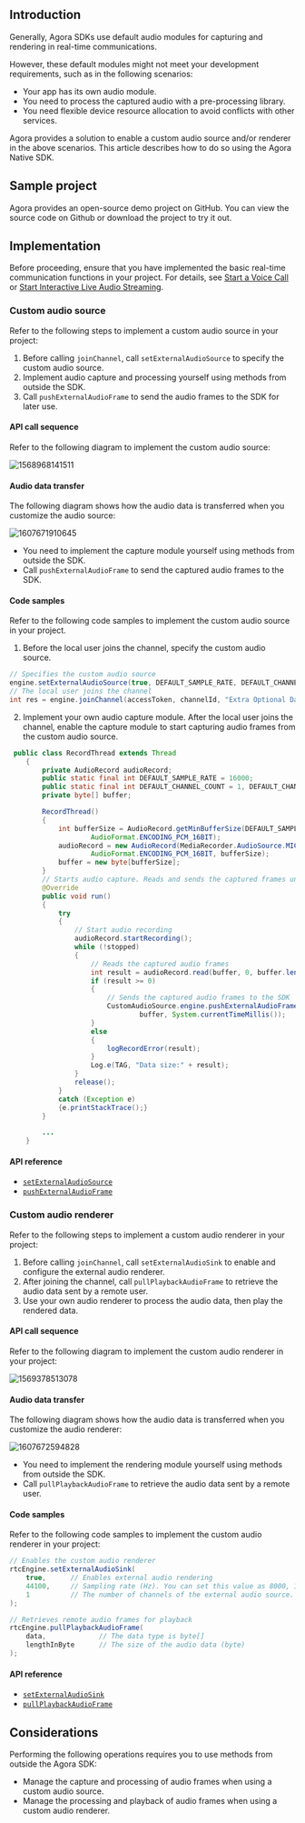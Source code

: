 <PlatformWrapper platform="android">

## Introduction

Generally, Agora SDKs use default audio modules for capturing and rendering in real-time communications.

However, these default modules might not meet your development requirements, such as in the following scenarios:

- Your app has its own audio module.
- You need to process the captured audio with a pre-processing library.
- You need flexible device resource allocation to avoid conflicts with other services.

Agora provides a solution to enable a custom audio source and/or renderer in the above scenarios. This article describes how to do so using the Agora Native SDK.

## Sample project

Agora provides an open-source <Link to="{{GLOBAL.AGORA_API_EXAMPLES_ANDROID_BLOB}}/advanced/customaudio">demo project</Link> on GitHub. You can view the source code on Github or download the project to try it out.

## Implementation

Before proceeding, ensure that you have implemented the basic real-time communication functions in your project. For details, see [Start a Voice Call](/3.x/voice-calling/quickstart-guide/get-started-sdk) or [Start Interactive Live Audio Streaming](/3.x/interactive-live-streaming/quickstart-guide/start-audio-streaming).

### Custom audio source

Refer to the following steps to implement a custom audio source in your project:

1. Before calling `joinChannel`, call `setExternalAudioSource` to specify the custom audio source.
2. Implement audio capture and processing yourself using methods from outside the SDK.
3. Call `pushExternalAudioFrame` to send the audio frames to the SDK for later use.

#### API call sequence

Refer to the following diagram to implement the custom audio source:

![1568968141511](https://web-cdn.agora.io/docs-files/1568968141511)

#### Audio data transfer

The following diagram shows how the audio data is transferred when you customize the audio source:

![1607671910645](https://web-cdn.agora.io/docs-files/1607671910645)

- You need to implement the capture module yourself using methods from outside the SDK.
- Call `pushExternalAudioFrame` to send the captured audio frames to the SDK.

#### Code samples

Refer to the following code samples to implement the custom audio source in your project.

1. Before the local user joins the channel, specify the custom audio source.

```java
// Specifies the custom audio source
engine.setExternalAudioSource(true, DEFAULT_SAMPLE_RATE, DEFAULT_CHANNEL_COUNT);
// The local user joins the channel
int res = engine.joinChannel(accessToken, channelId, "Extra Optional Data", 0);
```

2. Implement your own audio capture module. After the local user joins the channel, enable the capture module to start capturing audio frames from the custom audio source.

```java
 public class RecordThread extends Thread
    {
        private AudioRecord audioRecord;
        public static final int DEFAULT_SAMPLE_RATE = 16000;
        public static final int DEFAULT_CHANNEL_COUNT = 1, DEFAULT_CHANNEL_CONFIG = AudioFormat.CHANNEL_IN_MONO;
        private byte[] buffer;

        RecordThread()
        {
            int bufferSize = AudioRecord.getMinBufferSize(DEFAULT_SAMPLE_RATE, DEFAULT_CHANNEL_CONFIG,
                    AudioFormat.ENCODING_PCM_16BIT);
            audioRecord = new AudioRecord(MediaRecorder.AudioSource.MIC, DEFAULT_SAMPLE_RATE, DEFAULT_CHANNEL_COUNT,
                    AudioFormat.ENCODING_PCM_16BIT, bufferSize);
            buffer = new byte[bufferSize];
        }
        // Starts audio capture. Reads and sends the captured frames until audio capture stops.
        @Override
        public void run()
        {
            try
            {
				// Start audio recording
                audioRecord.startRecording();
                while (!stopped)
                {
					// Reads the captured audio frames
                    int result = audioRecord.read(buffer, 0, buffer.length);
                    if (result >= 0)
                    {
                        // Sends the captured audio frames to the SDK
                        CustomAudioSource.engine.pushExternalAudioFrame(
                                buffer, System.currentTimeMillis());
                    }
                    else
                    {
                        logRecordError(result);
                    }
                    Log.e(TAG, "Data size:" + result);
                }
                release();
            }
            catch (Exception e)
            {e.printStackTrace();}
        }

        ...
    }
```


#### API reference

- [`setExternalAudioSource`](https://api-ref.agora.io/en/video-sdk/android/3.x/classio_1_1agora_1_1rtc_1_1_rtc_engine.html#a5e5630afd7104ee7be8b246ae004efb3)
- [`pushExternalAudioFrame`](https://api-ref.agora.io/en/video-sdk/android/3.x/classio_1_1agora_1_1rtc_1_1_rtc_engine.html#a9e219a679d066cfc2544b5e8f9d4d69f)

### Custom audio renderer

Refer to the following steps to implement a custom audio renderer in your project:

1. Before calling `joinChannel`, call `setExternalAudioSink` to enable and configure the external audio renderer.
2. After joining the channel, call `pullPlaybackAudioFrame` to retrieve the audio data sent by a remote user.
3. Use your own audio renderer to process the audio data, then play the rendered data.

#### API call sequence

Refer to the following diagram to implement the custom audio renderer in your project:

![1569378513078](https://web-cdn.agora.io/docs-files/1569378513078)

#### Audio data transfer

The following diagram shows how the audio data is transferred when you customize the audio renderer:

![1607672594828](https://web-cdn.agora.io/docs-files/1607672594828)

- You need to implement the rendering module yourself using methods from outside the SDK.
- Call `pullPlaybackAudioFrame` to retrieve the audio data sent by a remote user.

#### Code samples

Refer to the following code samples to implement the custom audio renderer in your project:

```java
// Enables the custom audio renderer
rtcEngine.setExternalAudioSink(
    true,      // Enables external audio rendering
    44100,     // Sampling rate (Hz). You can set this value as 8000, 16000, 32000, 441000, or 48000
    1          // The number of channels of the external audio source. This value must not exceed 2
);

// Retrieves remote audio frames for playback
rtcEngine.pullPlaybackAudioFrame(
    data,             // The data type is byte[]
    lengthInByte      // The size of the audio data (byte)
);
```

####  API reference

- [`setExternalAudioSink`](https://api-ref.agora.io/en/video-sdk/android/3.x/classio_1_1agora_1_1rtc_1_1_rtc_engine.html#a270c0607d443790e92cdbd0d45ba1732)
- [`pullPlaybackAudioFrame`](https://api-ref.agora.io/en/video-sdk/android/3.x/classio_1_1agora_1_1rtc_1_1_rtc_engine.html#ae15064944870692e9a0a59fdc87654c4)

## Considerations

Performing the following operations requires you to use methods from outside the Agora SDK:

- Manage the capture and processing of audio frames when using a custom audio source.
- Manage the processing and playback of audio frames when using a custom audio renderer.

</PlatformWrapper>
